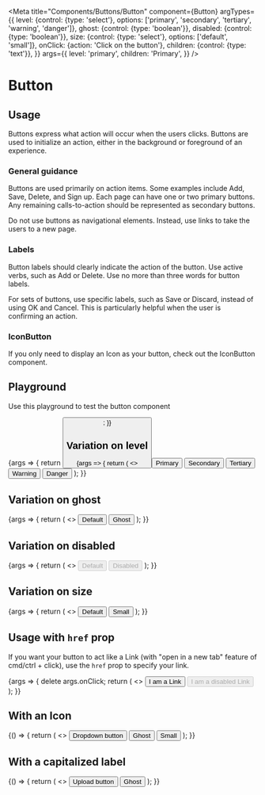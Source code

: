 
<Meta
  title="Components/Buttons/Button"
  component={Button}
  argTypes={{
    level: {control: {type: 'select'}, options: ['primary', 'secondary', 'tertiary', 'warning', 'danger']},
    ghost: {control: {type: 'boolean'}},
    disabled: {control: {type: 'boolean'}},
    size: {control: {type: 'select'}, options: ['default', 'small']},
    onClick: {action: 'Click on the button'},
    children: {control: {type: 'text'}},
  }}
  args={{
    level: 'primary',
    children: 'Primary',
  }}
/>

# Button

## Usage

Buttons express what action will occur when the users clicks. Buttons are used to initialize an action, either in the background or foreground of an experience.

### General guidance

Buttons are used primarily on action items. Some examples include Add, Save, Delete, and Sign up. Each page can have one or two primary buttons. Any remaining calls-to-action should be represented as secondary buttons.

Do not use buttons as navigational elements. Instead, use links to take the users to a new page.

### Labels

Button labels should clearly indicate the action of the button. Use active verbs, such as Add or Delete. Use no more than three words for button labels.

For sets of buttons, use specific labels, such as Save or Discard, instead of using OK and Cancel. This is particularly helpful when the user is confirming an action.

### IconButton

If you only need to display an Icon as your button, check out the <LinkTo kind="Components/Buttons/IconButton" story="Standard">IconButton component</LinkTo>.

## Playground

Use this playground to test the button component

<Canvas>
  <Story name="Standard">
    {args => {
      return <Button {...args} />;
    }}
  </Story>
</Canvas>

<ArgsTable story="Standard" />

## Variation on level

<Canvas>
  <Story name="Level">
    {args => {
      return (
        <>
          <Button {...args} level="primary">
            Primary
          </Button>
          <Button {...args} level="secondary">
            Secondary
          </Button>
          <Button {...args} level="tertiary">
            Tertiary
          </Button>
          <Button {...args} level="warning">
            Warning
          </Button>
          <Button {...args} level="danger">
            Danger
          </Button>
        </>
      );
    }}
  </Story>
</Canvas>

## Variation on ghost

<Canvas>
  <Story name="Ghost">
    {args => {
      return (
        <>
          <Button {...args} ghost={false}>
            Default
          </Button>
          <Button {...args} ghost={true}>
            Ghost
          </Button>
        </>
      );
    }}
  </Story>
</Canvas>

## Variation on disabled

<Canvas>
  <Story name="Disabled">
    {args => {
      return (
        <>
          <Button {...args} disabled={false}>
            Default
          </Button>
          <Button {...args} disabled={true}>
            Disabled
          </Button>
        </>
      );
    }}
  </Story>
</Canvas>

## Variation on size

<Canvas>
  <Story name="Size">
    {args => {
      return (
        <>
          <Button {...args} size="default">
            Default
          </Button>
          <Button {...args} size="small">
            Small
          </Button>
        </>
      );
    }}
  </Story>
</Canvas>

## Usage with `href` prop

If you want your button to act like a <LinkTo kind="Components/Link" story="Standard">Link</LinkTo> (with "open in a new tab" feature of cmd/ctrl + click), use the `href` prop to specify your link.

<Canvas>
  <Story name="Link">
    {args => {
      delete args.onClick;
      return (
        <>
          <Button {...args} href="https://google.com" target="_blank">
            I am a Link
          </Button>
          <Button {...args} disabled={true} href="https://google.com" target="_blank">
            I am a disabled Link
          </Button>
        </>
      );
    }}
  </Story>
</Canvas>

## With an Icon

<Canvas>
  <Story name="With an Icon">
    {() => {
      return (
        <>
          <Button ghost={false}>
            Dropdown button <ArrowDownIcon />
          </Button>
          <Button ghost={true}>
            Ghost <ArrowDownIcon />
          </Button>
          <Button level="secondary" size="small">
            Small <ArrowDownIcon />
          </Button>
        </>
      );
    }}
  </Story>
</Canvas>

## With a capitalized label

<Canvas>
  <Story name="With a capitalized label">
    {() => {
      return (
        <>
          <Button ghost={false} capitalizedLabel={true}>
            <UploadIcon /> Upload button
          </Button>
          <Button ghost={true} capitalizedLabel={true}>
              Ghost
          </Button>
        </>
      );
    }}
  </Story>
</Canvas>
